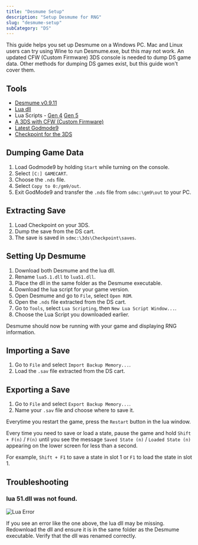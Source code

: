 ```yaml
---
title: "Desmume Setup"
description: "Setup Desmume for RNG"
slug: "desmume-setup"
subCategory: "DS"
---
```


This guide helps you set up Desmume on a Windows PC. Mac and Linux users can try using Wine to run Desmume.exe, but this may not work. An updated CFW (Custom Firmware) 3DS console is needed to dump DS game data. Other methods for dumping DS games exist, but this guide won't cover them.

## Tools

- [Desmume v0.9.11](https://sourceforge.net/projects/desmume/files/desmume/0.9.11/desmume-0.9.11-win32-dev.zip/download)
- [Lua dll](https://sourceforge.net/projects/luabinaries/files/5.1.5/Windows%20Libraries/Dynamic/lua-5.1.5_Win32_dll17_lib.zip/download)
- Lua Scripts - [Gen 4](https://github.com/Real96/PokeLua/tree/main/Gen%204) [Gen 5](https://github.com/Real96/PokeLua/tree/main/Gen%205)
- [A 3DS with CFW (Custom Firmware)](https://3ds.hacks.guide/)
- [Latest Godmode9](https://github.com/d0k3/GodMode9/releases)
- [Checkpoint for the 3DS](https://github.com/FlagBrew/Checkpoint/releases)

## Dumping Game Data

1. Load Godmode9 by holding `Start` while turning on the console.
2. Select `[C:] GAMECART`.
3. Choose the `.nds` file.
4. Select `Copy to 0:/gm9/out`.
5. Exit GodMode9 and transfer the `.nds` file from `sdmc:\gm9\out` to your PC.

## Extracting Save

1. Load Checkpoint on your 3DS.
2. Dump the save from the DS cart.
3. The save is saved in `sdmc:\3ds\Checkpoint\saves`.

## Setting Up Desmume

1. Download both Desmume and the lua dll.
2. Rename `lua5.1.dll` to `lua51.dll`.
3. Place the dll in the same folder as the Desmume executable.
4. Download the lua script for your game version.
5. Open Desmume and go to `File`, select `Open ROM`.
6. Open the `.nds` file extracted from the DS cart.
7. Go to `Tools`, select `Lua Scripting`, then `New Lua Script Window...`.
8. Choose the Lua Script you downloaded earlier.

Desmume should now be running with your game and displaying RNG information.

## Importing a Save

1. Go to `File` and select `Import Backup Memory...`.
2. Load the `.sav` file extracted from the DS cart.

## Exporting a Save

1. Go to `File` and select `Export Backup Memory...`.
2. Name your `.sav` file and choose where to save it.

Everytime you restart the game, press the `Restart` button in the lua window.

Every time you need to save or load a state, pause the game and hold `Shift + F(n)` / `F(n)` until you see the message `Saved State (n)` / `Loaded State (n)` appearing on the lower screen for less than a second.

For example, `Shift + F1` to save a state in slot 1 or `F1` to load the state in slot 1.

## Troubleshooting

### lua 51.dll was not found.

![Lua Error](/images/Tools-and-Emulators/Desmume/Lua.png)

If you see an error like the one above, the lua dll may be missing. Redownload the dll and ensure it is in the same folder as the Desmume executable. Verify that the dll was renamed correctly.
